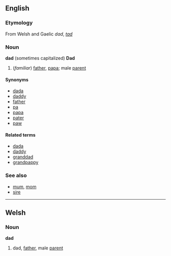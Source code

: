 ==English==
===Etymology===
From Welsh and Gaelic ''dad'', ''[[tad]]''

===Noun===
'''dad''' (sometimes capitalized)
'''Dad'''

# (''familiar'') [[father]], [[papa]]; male [[parent]]

====Synonyms====
*[[dada]]
*[[daddy]]
*[[father]]
*[[pa]]
*[[papa]]
*[[pater]]
*[[paw]]

====Related terms====
*[[dada]]
*[[daddy]]
*[[granddad]]
*[[grandpappy]]

===See also===
*[[mum]], [[mom]]
*[[sire]]

----
==Welsh==
===Noun===
'''dad'''

# dad, [[father]], male [[parent]]